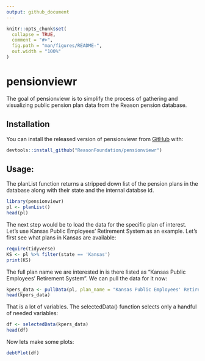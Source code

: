 ```yaml
---
output: github_document
---
```


<!-- README.md is generated from README.Rmd. Please edit that file -->

```r
knitr::opts_chunk$set(
  collapse = TRUE,
  comment = "#>",
  fig.path = "man/figures/README-",
  out.width = "100%"
)
```
# pensionviewr

The goal of pensionviewr is to simplify the process of gathering and visualizing public pension plan data from the Reason pension database.

## Installation

You can install the released version of pensionviewr from [GitHub](https://github.com/ReasonFoundation/pensionviewr) with:

``` r
devtools::install_github("ReasonFoundation/pensionviewr")
```

## Usage:

The planList function returns a stripped down list of the pension plans in the database along with their state and the internal databse id.

```r
library(pensionviewr)
pl <- planList()
head(pl)
```

The next step would be to load the data for the specific plan of interest. Let's use Kansas Public Employees' Retirement System as an example. Let's first see what plans in Kansas are available:

```r
require(tidyverse)
KS <- pl %>% filter(state == 'Kansas')
print(KS)
```

The full plan name we are interested in is there listed as "Kansas Public Employees' Retirement System". We can pull the data for it now:

```r
kpers_data <- pullData(pl, plan_name = "Kansas Public Employees' Retirement System")
head(kpers_data)
```

That is a lot of variables. The selectedData() function selects only a handful of needed variables:

```r
df <- selectedData(kpers_data)
head(df)
```

Now lets make some plots:

```r
debtPlot(df)
```



